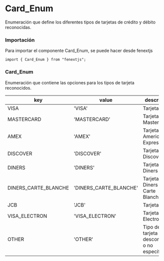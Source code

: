 # Card_Enum

Enumeración que define los diferentes tipos de tarjetas de crédito y débito reconocidas.

### Importación

Para importar el componente Card_Enum, se puede hacer desde fenextjs

```tsx copy
import { Card_Enum } from "fenextjs";
```


### Card_Enum

Enumeración que contiene las opciones para los tipos de tarjeta reconocidos.

| key | value | description |
| --- | --- | --- |
| VISA | 'VISA' | Tarjeta Visa. |
| MASTERCARD | 'MASTERCARD' | Tarjeta Mastercard. |
| AMEX | 'AMEX' | Tarjeta American Express. |
| DISCOVER | 'DISCOVER' | Tarjeta Discover. |
| DINERS | 'DINERS' | Tarjeta Diners Club. |
| DINERS_CARTE_BLANCHE | 'DINERS_CARTE_BLANCHE' | Tarjeta Diners Club Carte Blanche. |
| JCB | 'JCB' | Tarjeta JCB. |
| VISA_ELECTRON | 'VISA_ELECTRON' | Tarjeta Visa Electron. |
| OTHER | 'OTHER' | Tipo de tarjeta desconocido o no especificado. |
